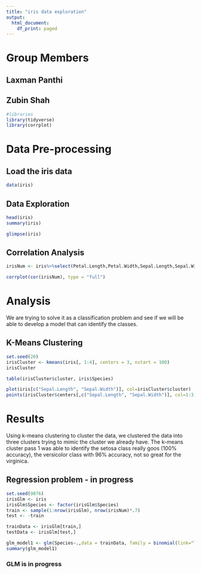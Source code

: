 ```yaml
---
title: "iris data exploration"
output:
  html_document:
    df_print: paged
---
```


# Group Members
## Laxman Panthi

## Zubin Shah



```r
#libraries
library(tidyverse)
library(corrplot)
```


# Data Pre-processing
## Load the iris data

```r
data(iris)
```


## Data Exploration
```r
head(iris)
summary(iris)
```

```r
glimpse(iris)
```


## Correlation Analysis
```r
irisNum <- iris%>%select(Petal.Length,Petal.Width,Sepal.Length,Sepal.Width)

corrplot(cor(irisNum), type = "full")
```

# Analysis
We are trying to solve it as a classification problem and see if we will be able to develop a model that can identify the classes.

## K-Means Clustering
```r
set.seed(20)
irisCluster <- kmeans(iris[, 1:4], centers = 3, nstart = 100)
irisCluster
```


```r
table(irisCluster$cluster, iris$Species)
```

```r
plot(iris[c("Sepal.Length", "Sepal.Width")], col=irisCluster$cluster)
points(irisCluster$centers[,c("Sepal.Length", "Sepal.Width")], col=1:3, pch=8, cex=2)
```


# Results
Using k-means clustering to cluster the data, we clustered the data into three clusters trying to mimic the cluster we already have. The k-means cluster pass 1 was able to identify the setosa class really goos (100% accuracy), the versicolor class with 96% accuracy, not so great for the virginica.



## Regression problem - in progress

```r
set.seed(9876)
irisGlm <- iris
irisGlm$Species <- factor(irisGlm$Species)
train <- sample(1:nrow(irisGlm), nrow(irisNum)*.7)
test <- -train

trainData <- irisGlm[train,]
testData <- irisGlm[test,]
```

```r
glm_model1 <- glm(Species~.,data = trainData, family = binomial(link="logit"))
summary(glm_model1)
```

### GLM is in progress



